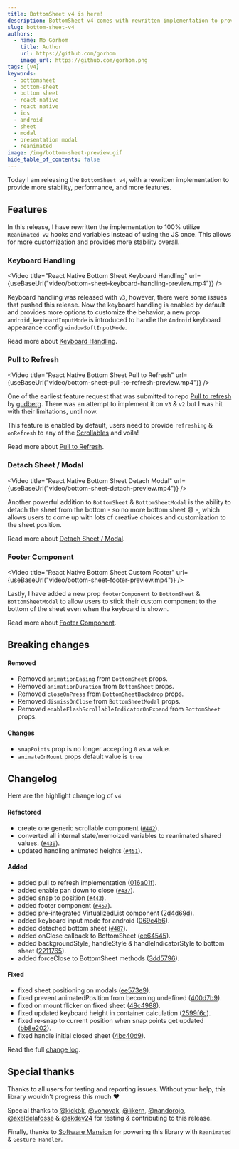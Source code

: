 ```yaml
---
title: BottomSheet v4 is here!
description: BottomSheet v4 comes with rewritten implementation to provide more stability, performance, and more features.
slug: bottom-sheet-v4
authors:
  - name: Mo Gorhom
    title: Author
    url: https://github.com/gorhom
    image_url: https://github.com/gorhom.png
tags: [v4]
keywords:
  - bottomsheet
  - bottom-sheet
  - bottom sheet
  - react-native
  - react native
  - ios
  - android
  - sheet
  - modal
  - presentation modal
  - reanimated
image: /img/bottom-sheet-preview.gif
hide_table_of_contents: false
---
```



Today I am releasing the `BottomSheet v4`, with a rewritten implementation to provide more stability, performance, and more features.

## Features

In this release, I have rewritten the implementation to 100% utilize `Reanimated v2` hooks and variables instead of using the JS once. This allows for more customization and provides more stability overall.

### Keyboard Handling

<Video
  title="React Native Bottom Sheet Keyboard Handling"
  url={useBaseUrl("video/bottom-sheet-keyboard-handling-preview.mp4")}
/>

Keyboard handling was released with `v3`, however, there were some issues that pushed this release. Now the keyboard handling is enabled by default and provides more options to customize the behavior, a new prop `android_keyboardInputMode` is introduced to handle the `Android` keyboard appearance config `windowSoftInputMode`.

Read more about [Keyboard Handling](/keyboard-handling).

### Pull to Refresh

<Video
  title="React Native Bottom Sheet Pull to Refresh"
  url={useBaseUrl("video/bottom-sheet-pull-to-refresh-preview.mp4")}
/>

One of the earliest feature request that was submitted to repo [Pull to refresh](https://github.com/gorhom/react-native-bottom-sheet/issues/66) by [gudberg](https://github.com/gudberg). There was an attempt to implement it on `v3` & `v2` but I was hit with their limitations, until now.

This feature is enabled by default, users need to provide `refreshing` & `onRefresh` to any of the [Scrollables](/scrollables) and voila!

Read more about [Pull to Refresh](/pull-to-refresh).

### Detach Sheet / Modal

<Video
  title="React Native Bottom Sheet Detach Modal"
  url={useBaseUrl("video/bottom-sheet-detach-preview.mp4")}
/>

Another powerful addition to `BottomSheet` & `BottomSheetModal` is the ability to detach the sheet from the bottom - so no more bottom sheet 😅 -, which allows users to come up with lots of creative choices and customization to the sheet position.

Read more about [Detach Sheet / Modal](/detach-modal).

### Footer Component

<Video
  title="React Native Bottom Sheet Custom Footer"
  url={useBaseUrl("video/bottom-sheet-footer-preview.mp4")}
/>

Lastly, I have added a new prop `footerComponent` to `BottomSheet` & `BottomSheetModal` to allow users to stick their custom component to the bottom of the sheet even when the keyboard is shown.

Read more about [Footer Component](/custom-footer).

## Breaking changes

#### Removed

- Removed `animationEasing` from `BottomSheet` props.
- Removed `animationDuration` from `BottomSheet` props.
- Removed `closeOnPress` from `BottomSheetBackdrop` props.
- Removed `dismissOnClose` from `BottomSheetModal` props.
- Removed `enableFlashScrollableIndicatorOnExpand` from `BottomSheet` props.

#### Changes

- `snapPoints` prop is no longer accepting `0` as a value.
- `animateOnMount` props default value is `true`

## Changelog

Here are the highlight change log of `v4`

#### Refactored

- create one generic scrollable component ([`#442`](https://github.com/gorhom/react-native-bottom-sheet/pull/442)).
- converted all internal state/memoized variables to reanimated shared values. ([`#430`](https://github.com/gorhom/react-native-bottom-sheet/pull/430)).
- updated handling animated heights ([`#451`](https://github.com/gorhom/react-native-bottom-sheet/pull/451)).

#### Added

- added pull to refresh implementation ([016a01f](https://github.com/gorhom/react-native-bottom-sheet/commit/016a01f3705c83c9903a3e28c875e7b90424a128)).
- added enable pan down to close ([`#437`](https://github.com/gorhom/react-native-bottom-sheet/pull/437)).
- added snap to position ([`#443`](https://github.com/gorhom/react-native-bottom-sheet/pull/443)).
- added footer component ([`#457`](https://github.com/gorhom/react-native-bottom-sheet/pull/457)).
- added pre-integrated VirtualizedList component ([2d4d69d](https://github.com/gorhom/react-native-bottom-sheet/commit/2d4d69d8881a3cbe452f5e46157e2b9702528206)).
- added keyboard input mode for android ([069c4b6](https://github.com/gorhom/react-native-bottom-sheet/commit/069c4b6742630dc5fa7d4763a5c4dc6bfec439cc)).
- added detached bottom sheet ([`#487`](https://github.com/gorhom/react-native-bottom-sheet/pull/487)).
- added onClose callback to BottomSheet ([ee64545](https://github.com/gorhom/react-native-bottom-sheet/commit/ee64545ce0e7609fb383f1473773c8481a0bc7aa)).
- added backgroundStyle, handleStyle & handleIndicatorStyle to bottom sheet ([2211765](https://github.com/gorhom/react-native-bottom-sheet/commit/221176546fd59ed0c9d79fe7f0350eda24dd8550)).
- added forceClose to BottomSheet methods ([3dd5796](https://github.com/gorhom/react-native-bottom-sheet/commit/3dd5796eb722e4e579de7b2439d224a5e0238b55)).

#### Fixed

- fixed sheet positioning on modals ([ee573e9](https://github.com/gorhom/react-native-bottom-sheet/commit/ee573e9463836301d9736c3e5d86b2b363f9fb14)).
- fixed prevent animatedPosition from becoming undefined ([400d7b9](https://github.com/gorhom/react-native-bottom-sheet/commit/400d7b93caa0a46f678db2978e7e5f95cc87ee99)).
- fixed on mount flicker on fixed sheet ([48c4988](https://github.com/gorhom/react-native-bottom-sheet/commit/48c49888b95dc88abf320d4d7590f43806e0bd59)).
- fixed updated keyboard height in container calculation ([2599f6c](https://github.com/gorhom/react-native-bottom-sheet/commit/2599f6cf46af0f95812e34670de5a7cae5d44fd9)).
- fixed re-snap to current position when snap points get updated ([bb8e202](https://github.com/gorhom/react-native-bottom-sheet/commit/bb8e202af05dc6beeb108cfa1680401374ac58ad)).
- fixed handle initial closed sheet ([4bc40d9](https://github.com/gorhom/react-native-bottom-sheet/commit/4bc40d93da05dcff664ce939a9944416b9e91359)).

Read the full [change log](https://github.com/gorhom/react-native-bottom-sheet/blob/master/CHANGELOG.md).

## Special thanks

Thanks to all users for testing and reporting issues. Without your help, this library wouldn't progress this much ❤️

Special thanks to [@kickbk](https://github.com/kickbk), [@vonovak](https://github.com/vonovak), [@likern](https://github.com/likern), [@nandorojo](https://github.com/nandorojo), [@axeldelafosse](https://github.com/axeldelafosse) & [@skdev24](https://github.com/skdev24) for testing & contributing to this release.

Finally, thanks to [Software Mansion](http://swmansion.com/) for powering this library with `Reanimated` & `Gesture Handler`.

